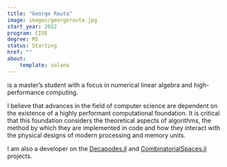 ```yaml
---
title: "George Rauta"
image: images/georgerauta.jpg
start_year: 2022
program: CISE
degree: MS
status: Starting
href: ""
about:
    template: solana
---
```


is a master's student with a focus in numerical linear algebra and high-performance computing.

I believe that advances in the field of computer science are dependent on the existence of a highly 
performant computational foundation. It is critical that this foundation considers the theoretical
aspects of algorithms, the method by which they are implemented in code and how they interact with the
physical designs of modern processing and memory units.

I am also a developer on the [Decapodes.jl](https://github.com/AlgebraicJulia/Decapodes.jl) and
[CombinatorialSpaces.jl](https://github.com/AlgebraicJulia/CombinatorialSpaces.jl) projects.
